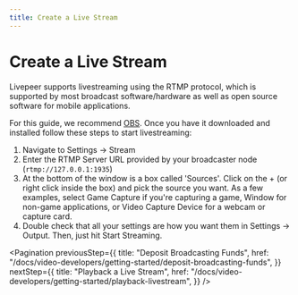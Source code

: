 ```yaml
---
title: Create a Live Stream
---
```


# Create a Live Stream

Livepeer supports livestreaming using the RTMP protocol, which is supported by
most broadcast software/hardware as well as open source software for mobile
applications.

For this guide, we recommend [OBS](https://obsproject.com/download). Once you
have it downloaded and installed follow these steps to start livestreaming:

1. Navigate to Settings -> Stream
2. Enter the RTMP Server URL provided by your broadcaster node
   (`rtmp://127.0.0.1:1935`)
3. At the bottom of the window is a box called 'Sources'. Click on the + (or
   right click inside the box) and pick the source you want. As a few examples,
   select Game Capture if you're capturing a game, Window for non-game
   applications, or Video Capture Device for a webcam or capture card.
4. Double check that all your settings are how you want them in Settings ->
   Output. Then, just hit Start Streaming.

<Pagination
  previousStep={{
    title: "Deposit Broadcasting Funds",
    href: "/docs/video-developers/getting-started/deposit-broadcasting-funds",
  }}
  nextStep={{
    title: "Playback a Live Stream",
    href: "/docs/video-developers/getting-started/playback-livestream",
  }}
/>
